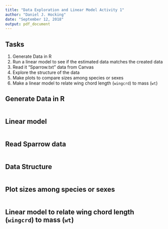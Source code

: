 ```yaml
---
title: "Data Exploration and Linear Model Activity 1"
author: "Daniel J. Hocking"
date: "September 12, 2018"
output: pdf_document
---
```


## Tasks

1. Generate Data in R
2. Run a linear model to see if the estimated data matches the created data
3. Read it "Sparrow.txt" data from Canvas
4. Explore the structure of the data
5. Make plots to compare sizes among species or sexes
6. Make a linear model to relate wing chord length (`wingcrd`) to mass (`wt`)

## Generate Data in R

```r

```


## Linear model

```r

```

## Read Sparrow data

```r

```

## Data Structure

```r

```

## Plot sizes among species or sexes

```r

```

## Linear model to relate wing chord length (`wingcrd`) to mass (`wt`)

```r

```

